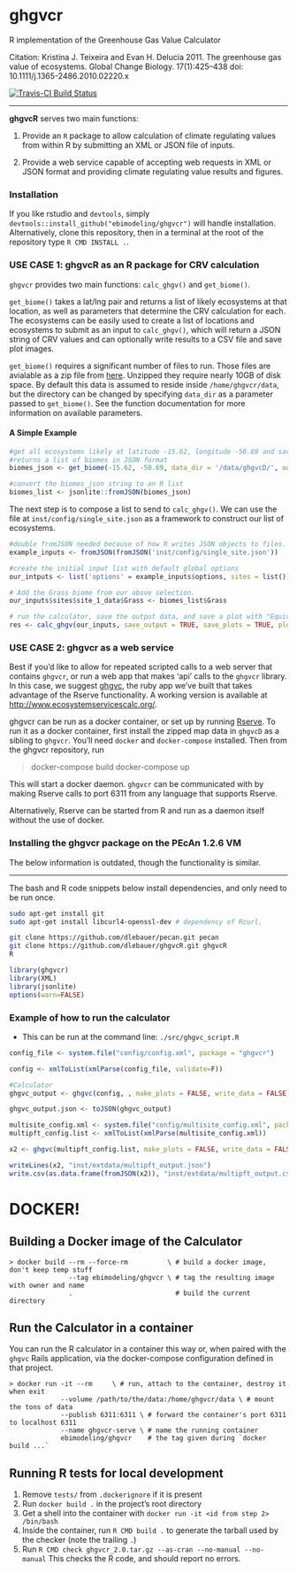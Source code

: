 ghgvcr
======

R implementation of the Greenhouse Gas Value Calculator

Citation: Kristina J. Teixeira and Evan H. Delucia 2011. The greenhouse gas value of ecosystems. Global Change Biology. 17(1):425–438 doi: 10.1111/j.1365-2486.2010.02220.x

[![Travis-CI Build Status](https://travis-ci.org/jaydorsey/ghgvcR.svg?branch=master)](https://travis-ci.org/jaydorsey/ghgvcR)

-------

**ghgvcR** serves two main functions:

1. Provide an `R` package to allow calculation of climate regulating values from within R by submitting an XML or JSON file of inputs.

2. Provide a web service capable of accepting web requests in XML or JSON format and providing climate regulating value results and figures.

### Installation

If you like rstudio and `devtools`, simply `devtools::install_github("ebimodeling/ghgvcr")` will handle installation. Alternatively, clone this repository, then in a terminal at the root of the repository type `R CMD INSTALL .`.


### USE CASE 1: ghgvcR as an R package for CRV calculation

`ghgvcr` provides two main functions: `calc_ghgv()` and `get_biome()`.

`get_biome()` takes a lat/lng pair and returns a list of likely ecosystems at that location, as well as parameters that determine the CRV calculation for each. The ecosystems can be easily used to create a list of locations and ecosystems to submit as an input to `calc_ghgv()`, which will return a JSON string of CRV values and can optionally write results to a CSV file and save plot images.

`get_biome()` requires a significant number of files to run. Those files are avialable as a zip file from [here](TODO: paste link). Unzipped they require nearly 10GB of disk space. By default this data is assumed to reside inside `/home/ghgvcr/data`, but the directory can be changed by specifying `data_dir` as a parameter passed to `get_biome()`. See the function documentation for more information on available parameters.

#### A Simple Example

``` r
#get all ecosystems likely at latitude -15.62, longitude -50.69 and save them in a file named 'biome.csv'
#returns a list of biomes in JSON format
biomes_json <- get_biome(-15.62, -50.69, data_dir = '/data/ghgvcD/', output_filename = 'biome.csv', save_output = TRUE)

#convert the biomes_json string to an R list
biomes_list <- jsonlite::fromJSON(biomes_json)
```

The next step is to compose a list to send to `calc_ghgv()`. We can use the file at `inst/config/single_site.json` as a framework to construct our list of ecosystems.

``` r
#double fromJSON needed because of how R writes JSON objects to files.
example_inputs <- fromJSON(fromJSON('inst/config/single_site.json'))

#create the initial input list with default global options
our_intputs <- list('options' = example_inputs$options, sites = list())

# Add the Grass biome from our above selection.
our_inputs$sites$site_1_data$Grass <- biomes_list$Grass

# run the calculator, save the output data, and save a plot with "Equivalent miles driven in an average-sized car" as units.
res <- calc_ghgv(our_inputs, save_output = TRUE, save_plots = TRUE, plot_units = "mi")
```

### USE CASE 2: ghgvcr as a web service

Best if you'd like to allow for repeated scripted calls to a web server that contains `ghgvcr`, or run a web app that makes 'api' calls to the `ghgvcr` library. In this case, we suggest [ghgvc](https://github.com/rubyforgood/ghgvc), the ruby app we've built that takes advantage of the Rserve functionality. A working version is available at [http://www.ecosystemservicescalc.org/](http://www.ecosystemservicescalc.org/).

ghgvcr can be run as a docker container, or set up by running [Rserve](https://www.rforge.net/Rserve/). To run it as a docker container, first install the zipped map data in `ghgvcD` as a sibling to `ghgvcr`. You'll need `docker` and `docker-compose` installed. Then from the ghgvcr repository, run

> docker-compose build
> docker-compose up

This will start a docker daemon. `ghgvcr` can be communicated with by making Rserve calls to port 6311 from any language that supports Rserve.

Alternatively, Rserve can be started from R and run as a daemon itself without the use of docker.

### Installing the ghgvcr package on the PEcAn 1.2.6 VM

The below information is outdated, though the functionality is similar.

------

The bash and R code snippets below install dependencies, and only need to be run once.

```sh
sudo apt-get install git
sudo apt-get install libcurl4-openssl-dev # dependency of Rcurl,

git clone https://github.com/dlebauer/pecan.git pecan
git clone https://github.com/dlebauer/ghgvcR.git ghgvcR
R
```

```r
library(ghgvcr)
library(XML)
library(jsonlite)
options(warn=FALSE)

```

### Example of how to run the calculator

* This can be run at the command line: `./src/ghgvc_script.R`

```r

config_file <- system.file("config/config.xml", package = "ghgvcr")

config <- xmlToList(xmlParse(config_file, validate=F))

#Calculator
ghgvc_output <- ghgvc(config, , make_plots = FALSE, write_data = FALSE)

ghgvc_output.json <- toJSON(ghgvc_output)


```

```r
multisite_config.xml <- system.file("config/multisite_config.xml", package = "ghgvcr")
multipft_config.list <- xmlToList(xmlParse(multisite_config.xml))

x2 <- ghgvc(multipft_config.list, make_plots = FALSE, write_data = FALSE)

writeLines(x2, "inst/extdata/multipft_output.json")
write.csv(as.data.frame(fromJSON(x2)), "inst/extdata/multipft_output.csv")

```

# DOCKER!

## Building a Docker image of the Calculator

```
> docker build --rm --force-rm          \ # build a docker image, don't keep temp stuff
               --tag ebimodeling/ghgvcr \ # tag the resulting image with owner and name
               .                          # build the current directory
```

## Run the Calculator in a container

You can run the R calculator in a container this way or, when paired with the
`ghgvc` Rails application, via the docker-compose configuration defined in that
project.

```
> docker run -it --rm     \ # run, attach to the container, destroy it when exit
             --volume /path/to/the/data:/home/ghgvcr/data \ # mount the tons of data
             --publish 6311:6311 \ # forward the container's port 6311 to localhost 6311
             --name ghgvcr-serve \ # name the running container
             ebimodeling/ghgvcr    # the tag given during `docker build ...`
```

## Running R tests for local development

1. Remove `tests/` from `.dockerignore` if it is present
2. Run `docker build .` in the project's root directory
3. Get a shell into the container with `docker run -it <id from step 2> /bin/bash`
4. Inside the container, run `R CMD build .` to generate the tarball used by the checker
(note the trailing `.`)
5. Run `R CMD check ghgvcr_2.0.tar.gz --as-cran --no-manual --no-manual` This checks the
R code, and should report no errors.